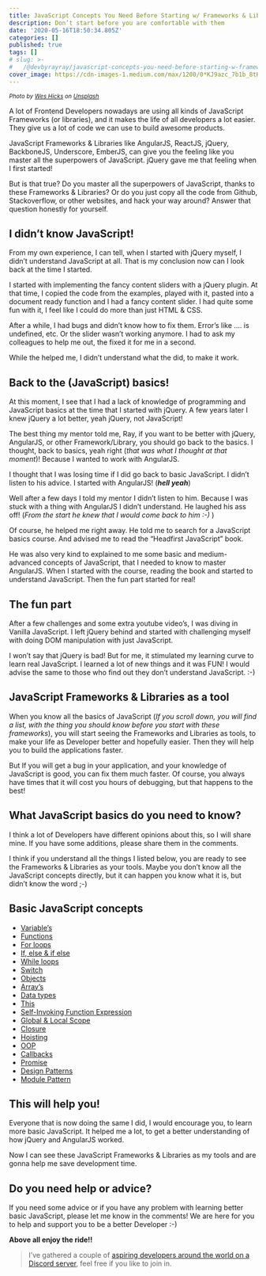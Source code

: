 ```yaml
---
title: JavaScript Concepts You Need Before Starting w/ Frameworks & Libraries
description: Don’t start before you are comfortable with them
date: '2020-05-16T18:50:34.805Z'
categories: []
published: true
tags: []
# slug: >-
#   /@devbyrayray/javascript-concepts-you-need-before-starting-w-frameworks-libraries-25a325312b5c
cover_image: https://cdn-images-1.medium.com/max/1200/0*KJ9azc_7b1b_8tKn
---
```


<small class="credits">_Photo by [Wes Hicks](https://unsplash.com/@sickhews?utm_source=medium&utm_medium=referral) on [Unsplash](https://unsplash.com?utm_source=medium&utm_medium=referral)_</small>

A lot of Frontend Developers nowadays are using all kinds of JavaScript Frameworks (or libraries), and it makes the life of all developers a lot easier. They give us a lot of code we can use to build awesome products.

JavaScript Frameworks & Libraries like AngularJS, ReactJS, jQuery, BackboneJS, Underscore, EmberJS, can give you the feeling like you master all the superpowers of JavaScript. jQuery gave me that feeling when I first started!

But is that true? Do you master all the superpowers of JavaScript, thanks to these Frameworks & Libraries? Or do you just copy all the code from Github, Stackoverflow, or other websites, and hack your way around? Answer that question honestly for yourself.

## I didn’t know JavaScript!

From my own experience, I can tell, when I started with jQuery myself, I didn’t understand JavaScript at all. That is my conclusion now can I look back at the time I started.

I started with implementing the fancy content sliders with a jQuery plugin. At that time, I copied the code from the examples, played with it, pasted into a document ready function and I had a fancy content slider. I had quite some fun with it, I feel like I could do more than just HTML & CSS.

After a while, I had bugs and didn’t know how to fix them. Error’s like …. is undefined, etc. Or the slider wasn’t working anymore. I had to ask my colleagues to help me out, the fixed it for me in a second.

While the helped me, I didn’t understand what the did, to make it work.

## Back to the (JavaScript) basics!

At this moment, I see that I had a lack of knowledge of programming and JavaScript basics at the time that I started with jQuery. A few years later I knew jQuery a lot better, yeah jQuery, not JavaScript!

The best thing my mentor told me, Ray, if you want to be better with jQuery, AngularJS, or other Framework/Library, you should go back to the basics. I thought, back to basics, yeah right (_that was what I thought at that moment_)! Because I wanted to work with AngularJS.

I thought that I was losing time if I did go back to basic JavaScript. I didn’t listen to his advice. I started with AngularJS! (**_hell yeah_**)

Well after a few days I told my mentor I didn’t listen to him. Because I was stuck with a thing with AngularJS I didn’t understand. He laughed his ass off! (_From the start he knew that I would come back to him :-)_ )

Of course, he helped me right away. He told me to search for a JavaScript basics course. And advised me to read the “Headfirst JavaScript” book.

He was also very kind to explained to me some basic and medium-advanced concepts of JavaScript, that I needed to know to master AngularJS. When I started with the course, reading the book and started to understand JavaScript. Then the fun part started for real!

## The fun part

After a few challenges and some extra youtube video’s, I was diving in Vanilla JavaScript. I left jQuery behind and started with challenging myself with doing DOM manipulation with just JavaScript.

I won’t say that jQuery is bad! But for me, it stimulated my learning curve to learn real JavaScript. I learned a lot of new things and it was FUN! I would advise the same to those who find out they don’t understand JavaScript. :-)

## JavaScript Frameworks & Libraries as a tool

When you know all the basics of JavaScript (_If you scroll down, you will find a list, with the thing you should know before you start with these frameworks_), you will start seeing the Frameworks and Libraries as tools, to make your life as Developer better and hopefully easier. Then they will help you to build the applications faster.

But If you will get a bug in your application, and your knowledge of JavaScript is good, you can fix them much faster. Of course, you always have times that it will cost you hours of debugging, but that happens to the best!

## What JavaScript basics do you need to know?

I think a lot of Developers have different opinions about this, so I will share mine. If you have some additions, please share them in the comments.

I think if you understand all the things I listed below, you are ready to see the Frameworks & Libraries as your tools. Maybe you don’t know all the JavaScript concepts directly, but it can happen you know what it is, but didn’t know the word ;-)

## Basic JavaScript concepts

-   [Variable’s](http://www.w3schools.com/js/js_variables.asp)
-   [Functions](http://www.w3schools.com/js/js_functions.asp)
-   [For loops](http://www.w3schools.com/js/js_loop_for.asp)
-   [If, else & if else](http://www.w3schools.com/js/js_if_else.asp)
-   [While loops](http://www.w3schools.com/js/js_loop_while.asp)
-   [Switch](http://www.w3schools.com/js/js_switch.asp)
-   [Objects](http://www.w3schools.com/js/js_objects.asp)
-   [Array’s](http://www.w3schools.com/js/js_arrays.asp)
-   [Data types](http://www.w3schools.com/js/js_datatypes.asp)
-   [This](https://developer.mozilla.org/en-US/docs/Web/JavaScript/Reference/Operators/this)
-   [Self-Invoking Function Expression](http://adripofjavascript.com/blog/drips/an-introduction-to-iffes-immediately-invoked-function-expressions.html)
-   [Global & Local Scope](http://www.w3schools.com/js/js_scope.asp)
-   [Closure](http://www.w3schools.com/js/js_function_closures.asp)
-   [Hoisting](http://www.w3schools.com/js/js_hoisting.asp)
-   [OOP](http://www.sitepoint.com/oriented-programming-1-2/)
-   [Callbacks](http://cwbuecheler.com/web/tutorials/2013/javascript-callbacks/)
-   [Promise](https://davidwalsh.name/promises)
-   [Design Patterns](https://addyosmani.com/resources/essentialjsdesignpatterns/book/#designpatternsjavascript)
-   [Module Pattern](https://toddmotto.com/mastering-the-module-pattern/)

## This will help you!

Everyone that is now doing the same I did, I would encourage you, to learn more basic JavaScript. It helped me a lot, to get a better understanding of how jQuery and AngularJS worked.

Now I can see these JavaScript Frameworks & Libraries as my tools and are gonna help me save development time.

## Do you need help or advice?

If you need some advice or if you have any problem with learning better basic JavaScript, please let me know in the comments! We are here for you to help and support you to be a better Developer :-)

**Above all enjoy the ride!!**

> I’ve gathered a couple of [aspiring developers around the world on a Discord server](https://mailchi.mp/fb82491d03f8/dev-by-rayray-discord-community), feel free if you like to join in.

